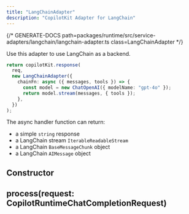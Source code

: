 ```yaml
---
title: "LangChainAdapter"
description: "CopilotKit Adapter for LangChain"
---
```


{/* GENERATE-DOCS path=packages/runtime/src/service-adapters/langchain/langchain-adapter.ts class=LangChainAdapter */}
 
Use this adapter to use LangChain as a backend.
 
```typescript
return copilotKit.response(
  req,
  new LangChainAdapter({
    chainFn: async ({ messages, tools }) => {
      const model = new ChatOpenAI({ modelName: "gpt-4o" });
      return model.stream(messages, { tools });
    },
  })
);
```
The async handler function can return:
 
- a simple `string` response
- a LangChain stream `IterableReadableStream`
- a LangChain `BaseMessageChunk` object
- a LangChain `AIMessage` object

## Constructor

<ResponseField name="chainFn" type="(parameters: ChainFnParameters) => Promise<LangChainReturnType>" required>

</ResponseField>

## process(request: CopilotRuntimeChatCompletionRequest)



<ResponseField name="request" type="CopilotRuntimeChatCompletionRequest" required>

</ResponseField>

